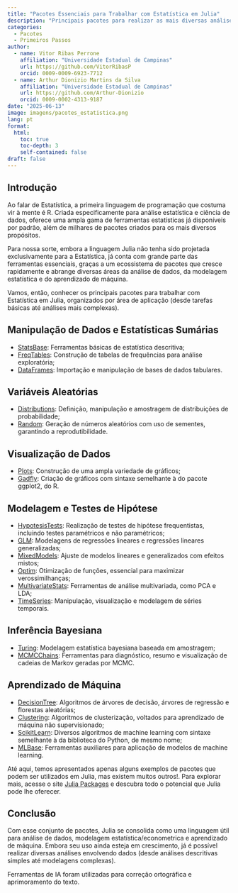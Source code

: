 ```yaml
---
title: "Pacotes Essenciais para Trabalhar com Estatística em Julia"
description: "Principais pacotes para realizar as mais diversas análises estatísticas em Julia."
categories:
  - Pacotes
  - Primeiros Passos
author:
  - name: Vitor Ribas Perrone
    affiliation: "Universidade Estadual de Campinas"
    url: https://github.com/VitorRibasP
    orcid: 0009-0009-6923-7712
  - name: Arthur Dionizio Martins da Silva
    affiliation: "Universidade Estadual de Campinas"
    url: https://github.com/Arthur-Dionizio
    orcid: 0009-0002-4313-9187
date: "2025-06-13"
image: imagens/pacotes_estatistica.png
lang: pt
format:
  html:
    toc: true
    toc-depth: 3
    self-contained: false
draft: false
---
```


## Introdução

::: {.justify}
Ao falar de Estatística, a primeira linguagem de programação que costuma vir à mente é R. Criada especificamente para análise estatística e ciência de dados, oferece uma ampla gama de ferramentas estatísticas já disponíveis por padrão, além de milhares de pacotes criados para os mais diversos propósitos.

Para nossa sorte, embora a linguagem Julia não tenha sido projetada exclusivamente para a Estatística, já conta com grande parte das ferramentas essenciais, graças a um ecossistema de pacotes que cresce rapidamente e abrange diversas áreas da análise de dados, da modelagem estatística e do aprendizado de máquina.

Vamos, então, conhecer os principais pacotes para trabalhar com Estatística em Julia, organizados por área de aplicação (desde tarefas básicas até análises mais complexas).
:::


## Manipulação de Dados e Estatísticas Sumárias

 - [StatsBase](https://github.com/JuliaStats/StatsBase.jl): Ferramentas básicas de estatística descritiva;
 - [FreqTables](https://github.com/nalimilan/FreqTables.jl): Construção de tabelas de frequências para análise exploratória;
 - [DataFrames](https://github.com/JuliaData/DataFrames.jl): Importação e manipulação de bases de dados tabulares.

## Variáveis Aleatórias

 - [Distributions](https://github.com/JuliaStats/Distributions.jl): Definição, manipulação e amostragem de distribuições de probabilidade;
 - [Random](https://docs.julialang.org/en/v1/stdlib/Random/): Geração de números aleatórios com uso de sementes, garantindo a reprodutibilidade.

## Visualização de Dados

 - [Plots](https://github.com/JuliaPlots/Plots.jl): Construção de uma ampla variedade de gráficos;
 - [Gadfly](https://github.com/GiovineItalia/Gadfly.jl): Criação de gráficos com sintaxe semelhante à do pacote ggplot2, do R.

## Modelagem e Testes de Hipótese

 - [HypotesisTests](https://github.com/JuliaStats/HypothesisTests.jl): Realização de testes de hipótese frequentistas, incluindo testes paramétricos e não paramétricos;
 - [GLM](https://github.com/JuliaStats/GLM.jl): Modelagens de regressões lineares e regressões lineares generalizadas;
 - [MixedModels](https://github.com/JuliaStats/MixedModels.jl): Ajuste de modelos lineares e generalizados com efeitos mistos;
 - [Optim](https://github.com/JuliaNLSolvers/Optim.jl): Otimização de funções, essencial para maximizar verossimilhanças;
 - [MultivariateStats](https://github.com/JuliaStats/MultivariateStats.jl): Ferramentas de análise multivariada, como PCA e LDA;
 - [TimeSeries](https://github.com/JuliaStats/TimeSeries.jl): Manipulação, visualização e modelagem de séries temporais.

## Inferência Bayesiana

 - [Turing](https://github.com/TuringLang/Turing.jl): Modelagem estatística bayesiana baseada em amostragem;
 - [MCMCChains](https://github.com/TuringLang/MCMCChains.jl): Ferramentas para diagnóstico, resumo e visualização de cadeias de Markov geradas por MCMC.

## Aprendizado de Máquina

 - [DecisionTree](https://github.com/JuliaAI/DecisionTree.jl): Algoritmos de árvores de decisão, árvores de regressão e florestas aleatórias;
 - [Clustering](https://github.com/JuliaStats/Clustering.jl): Algoritmos de clusterização, voltados para aprendizado de máquina não supervisionado;
 - [ScikitLearn](https://github.com/cstjean/ScikitLearn.jl): Diversos algoritmos de machine learning com sintaxe semelhante à da biblioteca do Python, de mesmo nome;
 - [MLBase](https://github.com/JuliaStats/MLBase.jl): Ferramentas auxiliares para aplicação de modelos de machine learning.


::: {.justify}
Até aqui, temos apresentados apenas alguns exemplos de pacotes que podem ser utilizados em Julia, mas existem muitos outros!. Para explorar mais, acesse o site [Julia Packages](https://juliapackages.com/) e descubra todo o potencial que Julia pode lhe oferecer.
:::



## Conclusão

::: {.justify}
Com esse conjunto de pacotes, Julia se consolida como uma linguagem útil para análise de dados, modelagem estatística/econometrica e aprendizado de máquina. Embora seu uso ainda esteja em crescimento, já é possível realizar diversas análises envolvendo dados (desde análises descritivas simples até modelagens complexas).
:::


::: callout-note
Ferramentas de IA foram utilizadas para correção ortográfica e aprimoramento do texto.
:::
